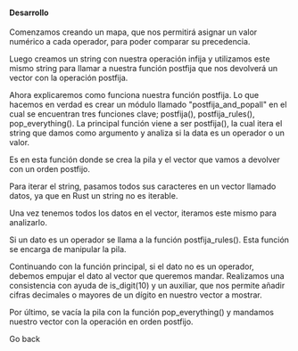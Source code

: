 
<WeekLayout h1_title='Estudio de Caso: Evaluador de Expresiones' main_id='#logic-parser'>
  <Dialog title='Problema Propuesto'>
    Modifique el programa del estudio de caso discutido para crear un nuevo programa que acepte como entrada una expresión infija con paréntesis y devuelva una cadena que represente una expresión postfija equivalente. Las expresiones Posfija son aquellas en las que cada operador sigue sus dos operandos, como 1 2 + en lugar de 1 + 2. Las expresiones Postfija son elegantes porque no necesitan paréntesis. Por ejemplo, la expresión infija dada:

    `(9 + (8 * 7 - (6/5 ^ 4) * 3) * 2)`

es equivalente a la siguiente expresión postfija:

    `9 8 7 * 6 5 4 ^ / 3 * - 2 * + `

Su algoritmo debe leer la expresión token por token, utilizando una pila para almacenar operadores. (Ya no necesita la pila de valores del estudio de caso original). En su lugar, cada vez que encuentre un número, agréguelo a una cadena que esté creando. Cada vez que encuentre un paréntesis derecho, abra la pila para obtener un operador y agréguelo a la cadena que está creando. Deje el resto del código en su lugar para preservar la verificación de errores. Devuelva la cadena "expresión ilegal" si se encuentra un error.
  </Dialog>

  #### Desarrollo

  Comenzamos creando un mapa, que nos permitirá asignar un valor numérico a cada operador, para poder comparar su precedencia.

  <Snippet file='\rust\infija_a_postfija\src\main.rs' line_start={10} line_end={17}/>

  Luego creamos un string con nuestra operación infija y utilizamos este mismo string para llamar a nuestra función postfija que nos devolverá un vector con la operación postfija.

  <Snippet file='\rust\infija_a_postfija\src\main.rs' line_start={24} line_end={26}/>

  Ahora explicaremos como funciona nuestra función postfija.
  Lo que hacemos en verdad es crear un módulo llamado "postfija_and_popall" en el cual se encuentran tres funciones clave; postfija(), postfija_rules(), pop_everything().
  La principal función viene a ser postfija(), la cual itera el string que damos como argumento y analiza si la data es un operador o un valor. 

  <Snippet file='\rust\infija_a_postfija\src\infija_to_postfija\postfija.rs' line_start={4} line_end={38}/>
  
  Es en esta función donde se crea la pila y el vector que vamos a devolver con un orden postfijo.

  <Snippet file='\rust\infija_a_postfija\src\infija_to_postfija\postfija.rs' line_start={5} line_end={6}/>

  Para iterar el string, pasamos todos sus caracteres en un vector llamado datos, ya que en Rust un string no es iterable.

  <Snippet file='\rust\infija_a_postfija\src\infija_to_postfija\postfija.rs' line_start={7} line_end={11}/>

  Una vez tenemos todos los datos en el vector, iteramos este mismo para analizarlo.

  <Snippet file='\rust\infija_a_postfija\src\infija_to_postfija\postfija.rs' line_start={13} line_end={33}/>

  Si un dato es un operador se llama a la función postfija_rules(). Esta función se encarga de manipular la pila.

  <Snippet file='\rust\infija_a_postfija\src\infija_to_postfija\postfija.rs' line_start={14} line_end={17}/>

  <Snippet file='\rust\infija_a_postfija\src\infija_to_postfija\postfija.rs' line_start={40} line_end={75}/>

  Continuando con la función principal, si el dato no es un operador, debemos empujar el dato al vector que queremos mandar. Realizamos una consistencia con ayuda de is_digit(10) y un auxiliar, que nos permite añadir cifras decimales o mayores de un dígito en nuestro vector a mostrar.

  <Snippet file='\rust\infija_a_postfija\src\infija_to_postfija\postfija.rs' line_start={18} line_end={31}/>

  Por último, se vacía la pila con la función pop_everything() y mandamos nuestro vector con la operación en orden postfijo.

  <Snippet file='\rust\infija_a_postfija\src\infija_to_postfija\postfija.rs' line_start={35} line_end={37}/>

  <Snippet file='\rust\infija_a_postfija\src\infija_to_postfija\postfija.rs' line_start={77} line_end={85}/>

  <Link back>Go back</Link>

</WeekLayout>

